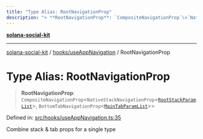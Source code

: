 ```yaml
---
title: "Type Alias: RootNavigationProp"
description: "> **RootNavigationProp**: `CompositeNavigationProp`\<`NativeStackNavigationProp`\<[`RootStackParamList`](RootStackParamList.md)\>, `BottomTabNavigationProp`\<[`MainTabParamList`](MainTabParamList.md)\>\>"
---
```


[**solana-social-kit**](../../../README.mdx)

***

[solana-social-kit](../../../README.mdx) / [hooks/useAppNavigation](../README.mdx) / RootNavigationProp

# Type Alias: RootNavigationProp

> **RootNavigationProp**: `CompositeNavigationProp`\<`NativeStackNavigationProp`\<[`RootStackParamList`](RootStackParamList.mdx)\>, `BottomTabNavigationProp`\<[`MainTabParamList`](MainTabParamList.mdx)\>\>

Defined in: [src/hooks/useAppNavigation.ts:35](https://github.com/SendArcade/solana-social-starter/blob/03568260ca96ed63f77049843c721de1cb011893/src/hooks/useAppNavigation.ts#L35)

Combine stack & tab props for a single type
